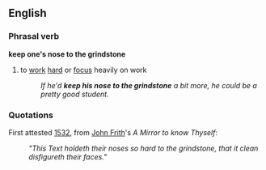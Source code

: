 ==English==

===Phrasal verb===
'''keep one's nose to the grindstone'''
#{{idiom}} to [[work]] [[hard]] or [[focus]] heavily on work 
#:''If he'd '''keep his nose to the grindstone''' a bit more, he could be a pretty good student.''

===Quotations===
First attested [[w:1532|1532]], from [[w:John Frith|John Frith]]'s ''A Mirror to know Thyself'':
:''"This Text holdeth their noses so hard to the grindstone, that it clean disfigureth their faces."''
